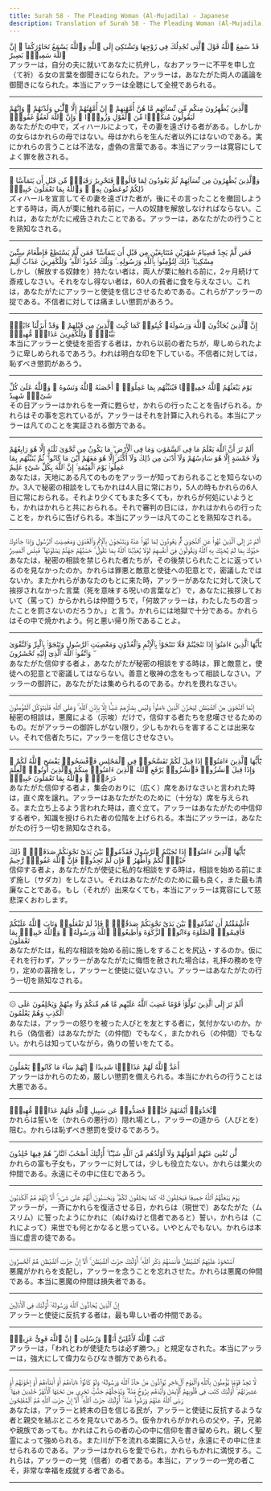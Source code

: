 ```yaml
---
title: Surah 58 - The Pleading Woman (Al-Mujadila) - Japanese
description: Translation of Surah 58 - The Pleading Woman (Al-Mujadila) in Japanese
---
```





<Aside type="quran" title="1">
قَدْ سَمِعَ ٱللَّهُ قَوْلَ ٱلَّتِى تُجَٰدِلُكَ فِى زَوْجِهَا وَتَشْتَكِىٓ إِلَى ٱللَّهِ وَٱللَّهُ يَسْمَعُ تَحَاوُرَكُمَآ ۚ إِنَّ ٱللَّهَ سَمِيعٌۢ بَصِيرٌ
</Aside>

<Aside type="reference" title="1">
アッラーは，自分の夫に就いてあなたに抗弁し，なおアッラーに不平を申し立（て祈）る女の言葉を御聞きになられた。アッラーは，あなたがた両人の議論を御聞きになられた。本当にアッラーは全聴にして全視であられる。
</Aside>

---

<Aside type="quran" title="2">
ٱلَّذِينَ يُظَٰهِرُونَ مِنكُم مِّن نِّسَآئِهِم مَّا هُنَّ أُمَّهَٰتِهِمْ ۖ إِنْ أُمَّهَٰتُهُمْ إِلَّا ٱلَّٰٓـِٔى وَلَدْنَهُمْ ۚ وَإِنَّهُمْ لَيَقُولُونَ مُنكَرًۭا مِّنَ ٱلْقَوْلِ وَزُورًۭا ۚ وَإِنَّ ٱللَّهَ لَعَفُوٌّ غَفُورٌۭ
</Aside>

<Aside type="reference" title="2">
あなたがたの中で，ズィハールによって，その妻を遠ざける者がある。しかしかの女らはかれらの母ではない。母はかれらを生んだ者以外にはないのである。実にかれらの言うことは不法な，虚偽の言葉である。本当にアッラーは寛容にしてよく罪を赦される。
</Aside>

---

<Aside type="quran" title="3">
وَٱلَّذِينَ يُظَٰهِرُونَ مِن نِّسَآئِهِمْ ثُمَّ يَعُودُونَ لِمَا قَالُوا۟ فَتَحْرِيرُ رَقَبَةٍۢ مِّن قَبْلِ أَن يَتَمَآسَّا ۚ ذَٰلِكُمْ تُوعَظُونَ بِهِۦ ۚ وَٱللَّهُ بِمَا تَعْمَلُونَ خَبِيرٌۭ
</Aside>

<Aside type="reference" title="3">
ズィハールを宣言してその妻を遠ざけた者が，後にその言ったことを撤回しようとする時は，両人が栗に触れる前に，一人の奴隷を解放しなければならない。これは，あなたがたに戒告されたことである。アッラーは，あなたがたの行うことを熟知なされる。
</Aside>

---

<Aside type="quran" title="4">
فَمَن لَّمْ يَجِدْ فَصِيَامُ شَهْرَيْنِ مُتَتَابِعَيْنِ مِن قَبْلِ أَن يَتَمَآسَّا ۖ فَمَن لَّمْ يَسْتَطِعْ فَإِطْعَامُ سِتِّينَ مِسْكِينًۭا ۚ ذَٰلِكَ لِتُؤْمِنُوا۟ بِٱللَّهِ وَرَسُولِهِۦ ۚ وَتِلْكَ حُدُودُ ٱللَّهِ ۗ وَلِلْكَٰفِرِينَ عَذَابٌ أَلِيمٌ
</Aside>

<Aside type="reference" title="4">
しかし（解放する奴隷を）持たない者は，両人が栗に触れる前に，2ヶ月続けて斎戒しなさい。それをなし得ない者は，60人の貧者に食を与えなさい。これは，あなたがたにアッラーと使徒を信じさせるためである。これらがアッラーの掟である。不信者に対しては痛ましい懲罰があろう。
</Aside>

---

<Aside type="quran" title="5">
إِنَّ ٱلَّذِينَ يُحَآدُّونَ ٱللَّهَ وَرَسُولَهُۥ كُبِتُوا۟ كَمَا كُبِتَ ٱلَّذِينَ مِن قَبْلِهِمْ ۚ وَقَدْ أَنزَلْنَآ ءَايَٰتٍۭ بَيِّنَٰتٍۢ ۚ وَلِلْكَٰفِرِينَ عَذَابٌۭ مُّهِينٌۭ
</Aside>

<Aside type="reference" title="5">
本当にアッラーと使徒を拒否する者は，かれら以前の者たちが，卑しめられたように卑しめられるであろう。われは明白な印を下している。不信者に対しては，恥ずべき懲罰があろう。
</Aside>

---

<Aside type="quran" title="6">
يَوْمَ يَبْعَثُهُمُ ٱللَّهُ جَمِيعًۭا فَيُنَبِّئُهُم بِمَا عَمِلُوٓا۟ ۚ أَحْصَىٰهُ ٱللَّهُ وَنَسُوهُ ۚ وَٱللَّهُ عَلَىٰ كُلِّ شَىْءٍۢ شَهِيدٌ
</Aside>

<Aside type="reference" title="6">
その日アッラーはかれらを一斉に甦らせ，かれらの行ったことを告げられる。かれらはその事を忘れているが，アッラーはそれを計算に入れられる。本当にアッラーは凡てのことを実証される御方である。
</Aside>

---

<Aside type="quran" title="7">
أَلَمْ تَرَ أَنَّ ٱللَّهَ يَعْلَمُ مَا فِى ٱلسَّمَٰوَٰتِ وَمَا فِى ٱلْأَرْضِ ۖ مَا يَكُونُ مِن نَّجْوَىٰ ثَلَٰثَةٍ إِلَّا هُوَ رَابِعُهُمْ وَلَا خَمْسَةٍ إِلَّا هُوَ سَادِسُهُمْ وَلَآ أَدْنَىٰ مِن ذَٰلِكَ وَلَآ أَكْثَرَ إِلَّا هُوَ مَعَهُمْ أَيْنَ مَا كَانُوا۟ ۖ ثُمَّ يُنَبِّئُهُم بِمَا عَمِلُوا۟ يَوْمَ ٱلْقِيَٰمَةِ ۚ إِنَّ ٱللَّهَ بِكُلِّ شَىْءٍ عَلِيمٌ
</Aside>

<Aside type="reference" title="7">
あなたは，天地にある凡てのものをアッラーが知っておられることを知らないのか。3人で秘密の相談をしてもかれは4人目に常におり，5人の時もかれらの6人目に常におられる。それより少くてもまた多くても，かれらが何処にいようとも，かれはかれらと共におられる。それで審判の日には，かれはかれらの行ったことを，かれらに告げられる。本当にアッラーは凡てのことを熟知なされる。
</Aside>

---

<Aside type="quran" title="8">
أَلَمْ تَرَ إِلَى ٱلَّذِينَ نُهُوا۟ عَنِ ٱلنَّجْوَىٰ ثُمَّ يَعُودُونَ لِمَا نُهُوا۟ عَنْهُ وَيَتَنَٰجَوْنَ بِٱلْإِثْمِ وَٱلْعُدْوَٰنِ وَمَعْصِيَتِ ٱلرَّسُولِ وَإِذَا جَآءُوكَ حَيَّوْكَ بِمَا لَمْ يُحَيِّكَ بِهِ ٱللَّهُ وَيَقُولُونَ فِىٓ أَنفُسِهِمْ لَوْلَا يُعَذِّبُنَا ٱللَّهُ بِمَا نَقُولُ ۚ حَسْبُهُمْ جَهَنَّمُ يَصْلَوْنَهَا ۖ فَبِئْسَ ٱلْمَصِيرُ
</Aside>

<Aside type="reference" title="8">
あなたは，秘密の相談を禁じられた者たちが，その後禁じられたことに返っているのを見なかったのか。かれらは罪悪と敵意と使徒への犯意とで，密議したではないか。またかれらがあなたのもとに来た時，アッラーがあなたに対して決して挨拶されなかった言葉（死を意味する呪いの言葉など）で，あなたに挨拶しておいて（罵って）からかれらは仲間うちで，「何故アッラーは，わたしたちの言ったことを罰さないのだろうか。」と言う。かれらには地獄で十分である。かれらはその中で焼かれよう。何と悪い帰り所であることよ。
</Aside>

---

<Aside type="quran" title="9">
يَٰٓأَيُّهَا ٱلَّذِينَ ءَامَنُوٓا۟ إِذَا تَنَٰجَيْتُمْ فَلَا تَتَنَٰجَوْا۟ بِٱلْإِثْمِ وَٱلْعُدْوَٰنِ وَمَعْصِيَتِ ٱلرَّسُولِ وَتَنَٰجَوْا۟ بِٱلْبِرِّ وَٱلتَّقْوَىٰ ۖ وَٱتَّقُوا۟ ٱللَّهَ ٱلَّذِىٓ إِلَيْهِ تُحْشَرُونَ
</Aside>

<Aside type="reference" title="9">
あなたがた信仰する者よ，あなたがたが秘密の相談をする時は，罪と敵意と，使徒への犯意とで密議してはならない。善意と敬神の念をもって相談しなさい。アッラーの御許に，あなたがたは集められるのである。かれを畏れなさい。
</Aside>

---

<Aside type="quran" title="10">
إِنَّمَا ٱلنَّجْوَىٰ مِنَ ٱلشَّيْطَٰنِ لِيَحْزُنَ ٱلَّذِينَ ءَامَنُوا۟ وَلَيْسَ بِضَآرِّهِمْ شَيْـًٔا إِلَّا بِإِذْنِ ٱللَّهِ ۚ وَعَلَى ٱللَّهِ فَلْيَتَوَكَّلِ ٱلْمُؤْمِنُونَ
</Aside>

<Aside type="reference" title="10">
秘密の相談は，悪魔による（示唆）だけで，信仰する者たちを悲嘆させるためのもの。だがアッラーの御許しがない限り，少しもかれらを害することは出来ない。それで信者たちに，アッラーを信じさせなさい。
</Aside>

---

<Aside type="quran" title="11">
يَٰٓأَيُّهَا ٱلَّذِينَ ءَامَنُوٓا۟ إِذَا قِيلَ لَكُمْ تَفَسَّحُوا۟ فِى ٱلْمَجَٰلِسِ فَٱفْسَحُوا۟ يَفْسَحِ ٱللَّهُ لَكُمْ ۖ وَإِذَا قِيلَ ٱنشُزُوا۟ فَٱنشُزُوا۟ يَرْفَعِ ٱللَّهُ ٱلَّذِينَ ءَامَنُوا۟ مِنكُمْ وَٱلَّذِينَ أُوتُوا۟ ٱلْعِلْمَ دَرَجَٰتٍۢ ۚ وَٱللَّهُ بِمَا تَعْمَلُونَ خَبِيرٌۭ
</Aside>

<Aside type="reference" title="11">
あなたがた信仰する者よ，集会のおりに（広く）席をあけなさいと言われた時は，直ぐ席を譲れ。アッラーはあなたがたのために（十分な）席を与えられる。また立ち上るよう言われた時は，直ぐ立て。アッラーはあなたがたの中信仰する者や，知識を授けられた者の位階を上げられる。本当にアッラーは，あなたがたの行う一切を熟知なされる。
</Aside>

---

<Aside type="quran" title="12">
يَٰٓأَيُّهَا ٱلَّذِينَ ءَامَنُوٓا۟ إِذَا نَٰجَيْتُمُ ٱلرَّسُولَ فَقَدِّمُوا۟ بَيْنَ يَدَىْ نَجْوَىٰكُمْ صَدَقَةًۭ ۚ ذَٰلِكَ خَيْرٌۭ لَّكُمْ وَأَطْهَرُ ۚ فَإِن لَّمْ تَجِدُوا۟ فَإِنَّ ٱللَّهَ غَفُورٌۭ رَّحِيمٌ
</Aside>

<Aside type="reference" title="12">
信仰する者よ，あなたがたが使徒に私的な相談をする時は，相談を始める前にまず施し〔サダカ〕をしなさい。それはあなたがたのために最も良く，また最も清廉なことである。もし（それが）出来なくても，本当にアッラーは寛容にして慈悲深くおわします。
</Aside>

---

<Aside type="quran" title="13">
ءَأَشْفَقْتُمْ أَن تُقَدِّمُوا۟ بَيْنَ يَدَىْ نَجْوَىٰكُمْ صَدَقَٰتٍۢ ۚ فَإِذْ لَمْ تَفْعَلُوا۟ وَتَابَ ٱللَّهُ عَلَيْكُمْ فَأَقِيمُوا۟ ٱلصَّلَوٰةَ وَءَاتُوا۟ ٱلزَّكَوٰةَ وَأَطِيعُوا۟ ٱللَّهَ وَرَسُولَهُۥ ۚ وَٱللَّهُ خَبِيرٌۢ بِمَا تَعْمَلُونَ
</Aside>

<Aside type="reference" title="13">
あなたがたは，私的な相談を始める前に施しをすることを尻込・するのか。仮にそれを行わず，アッラーがあなたがたに悔悟を赦された場合は，礼拝の務めを守り，定めの喜捨をし，アッラーと使徒に従いなさい。アッラーはあなたがたの行う一切を熟知なされる。
</Aside>

---

<Aside type="quran" title="14">
۞ أَلَمْ تَرَ إِلَى ٱلَّذِينَ تَوَلَّوْا۟ قَوْمًا غَضِبَ ٱللَّهُ عَلَيْهِم مَّا هُم مِّنكُمْ وَلَا مِنْهُمْ وَيَحْلِفُونَ عَلَى ٱلْكَذِبِ وَهُمْ يَعْلَمُونَ
</Aside>

<Aside type="reference" title="14">
あなたは，アッラーの怒りを被った人びとを友とする者に，気付かないのか。かれら（偽信者）はあなたがた（の仲間）でもなく，またかれら（の仲間）でもない。かれらは知っていながら，偽りの誓いをたてる。
</Aside>

---

<Aside type="quran" title="15">
أَعَدَّ ٱللَّهُ لَهُمْ عَذَابًۭا شَدِيدًا ۖ إِنَّهُمْ سَآءَ مَا كَانُوا۟ يَعْمَلُونَ
</Aside>

<Aside type="reference" title="15">
アッラーはかれらのため，厳しい懲罰を備えられる。本当にかれらの行うことは大悪である。
</Aside>

---

<Aside type="quran" title="16">
ٱتَّخَذُوٓا۟ أَيْمَٰنَهُمْ جُنَّةًۭ فَصَدُّوا۟ عَن سَبِيلِ ٱللَّهِ فَلَهُمْ عَذَابٌۭ مُّهِينٌۭ
</Aside>

<Aside type="reference" title="16">
かれらは誓いを（かれらの悪行の）隠れ場とし，アッラーの道から（人びとを）阻む。かれらは恥ずべき懲罰を受けるであろう。
</Aside>

---

<Aside type="quran" title="17">
لَّن تُغْنِىَ عَنْهُمْ أَمْوَٰلُهُمْ وَلَآ أَوْلَٰدُهُم مِّنَ ٱللَّهِ شَيْـًٔا ۚ أُو۟لَٰٓئِكَ أَصْحَٰبُ ٱلنَّارِ ۖ هُمْ فِيهَا خَٰلِدُونَ
</Aside>

<Aside type="reference" title="17">
かれらの富も子女も，アッラーに対しては，少しも役立たない。かれらは業火の仲間である。永遠にその中に住むであろう。
</Aside>

---

<Aside type="quran" title="18">
يَوْمَ يَبْعَثُهُمُ ٱللَّهُ جَمِيعًۭا فَيَحْلِفُونَ لَهُۥ كَمَا يَحْلِفُونَ لَكُمْ ۖ وَيَحْسَبُونَ أَنَّهُمْ عَلَىٰ شَىْءٍ ۚ أَلَآ إِنَّهُمْ هُمُ ٱلْكَٰذِبُونَ
</Aside>

<Aside type="reference" title="18">
アッラーが，一斉にかれらを復活させる日，かれらは（現世で）あなたがた（ムスリム）に誓ったようにかれに（ぬけぬけと信者であると）誓い，かれらは（これによって）来世でも何とかなると思っている。いやとんでもない。かれらは本当に虚言の徒である。
</Aside>

---

<Aside type="quran" title="19">
ٱسْتَحْوَذَ عَلَيْهِمُ ٱلشَّيْطَٰنُ فَأَنسَىٰهُمْ ذِكْرَ ٱللَّهِ ۚ أُو۟لَٰٓئِكَ حِزْبُ ٱلشَّيْطَٰنِ ۚ أَلَآ إِنَّ حِزْبَ ٱلشَّيْطَٰنِ هُمُ ٱلْخَٰسِرُونَ
</Aside>

<Aside type="reference" title="19">
悪魔がかれらを支配し，アッラーを念うことを忘れさせた。かれらは悪魔の仲間である。本当に悪魔の仲間は損失者である。
</Aside>

---

<Aside type="quran" title="20">
إِنَّ ٱلَّذِينَ يُحَآدُّونَ ٱللَّهَ وَرَسُولَهُۥٓ أُو۟لَٰٓئِكَ فِى ٱلْأَذَلِّينَ
</Aside>

<Aside type="reference" title="20">
アッラーと使徒に反抗する者は，最も卑しい者の仲間である。
</Aside>

---

<Aside type="quran" title="21">
كَتَبَ ٱللَّهُ لَأَغْلِبَنَّ أَنَا۠ وَرُسُلِىٓ ۚ إِنَّ ٱللَّهَ قَوِىٌّ عَزِيزٌۭ
</Aside>

<Aside type="reference" title="21">
アッラーは，「われとわが使徒たちは必ず勝つ。」と規定なされた。本当にアッラーは，強大にして偉力ならびなき御方であられる。
</Aside>

---

<Aside type="quran" title="22">
لَّا تَجِدُ قَوْمًۭا يُؤْمِنُونَ بِٱللَّهِ وَٱلْيَوْمِ ٱلْءَاخِرِ يُوَآدُّونَ مَنْ حَآدَّ ٱللَّهَ وَرَسُولَهُۥ وَلَوْ كَانُوٓا۟ ءَابَآءَهُمْ أَوْ أَبْنَآءَهُمْ أَوْ إِخْوَٰنَهُمْ أَوْ عَشِيرَتَهُمْ ۚ أُو۟لَٰٓئِكَ كَتَبَ فِى قُلُوبِهِمُ ٱلْإِيمَٰنَ وَأَيَّدَهُم بِرُوحٍۢ مِّنْهُ ۖ وَيُدْخِلُهُمْ جَنَّٰتٍۢ تَجْرِى مِن تَحْتِهَا ٱلْأَنْهَٰرُ خَٰلِدِينَ فِيهَا ۚ رَضِىَ ٱللَّهُ عَنْهُمْ وَرَضُوا۟ عَنْهُ ۚ أُو۟لَٰٓئِكَ حِزْبُ ٱللَّهِ ۚ أَلَآ إِنَّ حِزْبَ ٱللَّهِ هُمُ ٱلْمُفْلِحُونَ
</Aside>

<Aside type="reference" title="22">
あなたは，アッラーと終末の日を信じる民が，アッラーと使徒に反抗するような者と親交を結ぶところを見ないであろう。仮令かれらがかれらの父や，子，兄弟や親族であっても。かれはこれらの者の心の中に信仰を書き留められ，親しく聖霊によって強められる。また川が下を流れる楽園に入らせ，永遠にその中に住ませられるのである。アッラーはかれらを愛でられ，かれらもかれに満悦すろ。これらは，アッラーの一党（信者）の者である。本当に，アッラーの一党の者こそ，非常な幸福を成就する者である。
</Aside>

---
